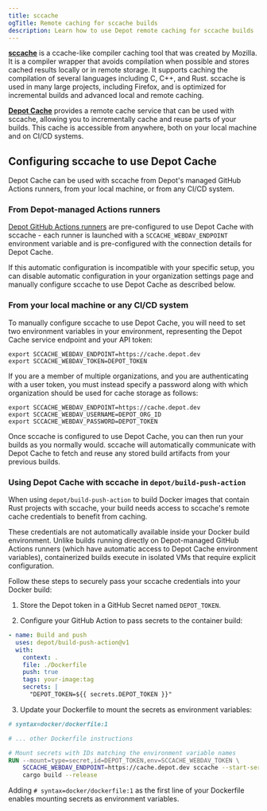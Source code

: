 ```yaml
---
title: sccache
ogTitle: Remote caching for sccache builds
description: Learn how to use Depot remote caching for sccache builds
---
```


[**sccache**](https://github.com/mozilla/sccache) is a ccache-like compiler caching tool that was created by Mozilla. It is a compiler wrapper that avoids compilation when possible and stores cached results locally or in remote storage. It supports caching the compilation of several languages including C, C++, and Rust. sccache is used in many large projects, including Firefox, and is optimized for incremental builds and advanced local and remote caching.

[**Depot Cache**](/docs/cache/overview) provides a remote cache service that can be used with sccache, allowing you to incrementally cache and reuse parts of your builds. This cache is accessible from anywhere, both on your local machine and on CI/CD systems.

## Configuring sccache to use Depot Cache

Depot Cache can be used with sccache from Depot's managed GitHub Actions runners, from your local machine, or from any CI/CD system.

### From Depot-managed Actions runners

[Depot GitHub Actions runners](/docs/github-actions/overview) are pre-configured to use Depot Cache with sccache - each runner is launched with a `SCCACHE_WEBDAV_ENDPOINT` environment variable and is pre-configured with the connection details for Depot Cache.

If this automatic configuration is incompatible with your specific setup, you can disable automatic configuration in your organization settings page and manually configure sccache to use Depot Cache as described below.

### From your local machine or any CI/CD system

To manually configure sccache to use Depot Cache, you will need to set two environment variables in your environment, representing the Depot Cache service endpoint and your API token:

```shell
export SCCACHE_WEBDAV_ENDPOINT=https://cache.depot.dev
export SCCACHE_WEBDAV_TOKEN=DEPOT_TOKEN
```

If you are a member of multiple organizations, and you are authenticating with a user token, you must instead specify a password along with which organization should be used for cache storage as follows:

```shell
export SCCACHE_WEBDAV_ENDPOINT=https://cache.depot.dev
export SCCACHE_WEBDAV_USERNAME=DEPOT_ORG_ID
export SCCACHE_WEBDAV_PASSWORD=DEPOT_TOKEN
```

Once sccache is configured to use Depot Cache, you can then run your builds as you normally would. sccache will automatically communicate with Depot Cache to fetch and reuse any stored build artifacts from your previous builds.

### Using Depot Cache with sccache in `depot/build-push-action`

When using `depot/build-push-action` to build Docker images that contain Rust projects with sccache, your build needs access to sccache's remote cache credentials to benefit from caching.

These credentials are not automatically available inside your Docker build environment. Unlike builds running directly on Depot-managed GitHub Actions runners (which have automatic access to Depot Cache environment variables), containerized builds execute in isolated VMs that require explicit configuration.

Follow these steps to securely pass your sccache credentials into your Docker build:

1. Store the Depot token in a GitHub Secret named `DEPOT_TOKEN`.

2. Configure your GitHub Action to pass secrets to the container build:

```yaml
- name: Build and push
  uses: depot/build-push-action@v1
  with:
    context: .
    file: ./Dockerfile
    push: true
    tags: your-image:tag
    secrets: |
      "DEPOT_TOKEN=${{ secrets.DEPOT_TOKEN }}"
```

3. Update your Dockerfile to mount the secrets as environment variables:

```dockerfile
# syntax=docker/dockerfile:1

# ... other Dockerfile instructions

# Mount secrets with IDs matching the environment variable names
RUN --mount=type=secret,id=DEPOT_TOKEN,env=SCCACHE_WEBDAV_TOKEN \
    SCCACHE_WEBDAV_ENDPOINT=https://cache.depot.dev sccache --start-server && \
    cargo build --release
```

Adding `# syntax=docker/dockerfile:1` as the first line of your Dockerfile enables mounting secrets as environment variables.
